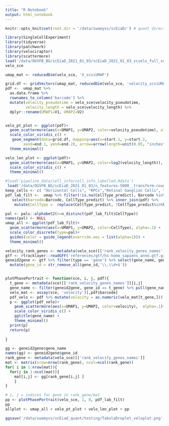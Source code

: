 ```yaml
---
title: "R Notebook"
output: html_notebook
---
```


```r
knitr::opts_knit$set(root.dir = '/data/swamyvs/scEiaD/') # quant directory 
```


```r
library(SingleCellExperiment)
library(tidyverse)
library(patchwork)
library(velociraptor)
library(scattermore)
load('/data/OGVFB_BG/scEiaD_2021_01_03/scEiaD_2021_01_03_scvelo_full_sce.Rdata')
velo_sce
```

```r
umap_mat <- reducedDim(velo_sce, 'X_scviUMAP')

grid.df <- gridVectors(umap_mat, reducedDim(velo_sce, 'velocity_scviUMAP'))
pdf <-  umap_mat %>% 
  as.data.frame %>% 
  rownames_to_column('barcode') %>% 
  mutate(velocity_pseudotime = velo_sce$velocity_pseudotime, 
         velocity_length = velo_sce$velocity_length) %>% 
  dplyr::rename(UMAP1=V1, UMAP2=V2)


velo_pt_plot <- ggplot(pdf)+
  geom_scattermore(aes(x=UMAP1, y=UMAP2, color=velocity_pseudotime), alpha=.1)+
  scale_color_viridis_c() +
   geom_segment(data=grid.df, mapping=aes(x=start.1, y=start.2, 
        xend=end.1, yend=end.2), arrow=arrow(length=unit(0.05, "inches"))) + 
  theme_minimal()

velo_len_plot <- ggplot(pdf)+
  geom_scattermore(aes(x=UMAP1, y=UMAP2, color=log2(velocity_length)), alpha=.1)+
  scale_color_viridis_c() +
  theme_minimal()

```

```r
#load('pipeline_data/cell_info/cell_info_labelled.Rdata')
 load('/data/OGVFB_BG/scEiaD_2021_01_03/n_features-5000__transform-counts__partition-universe__covariate-batch__method-scVIprojectionSO__dims-8__preFilter.scEiaDprojected__dist-0.2__neighbors-500.umapFilter.predictions.Rdata')
keep_cells <- c( "Horizontal Cells", "RPCs","Retinal Ganglion Cells", "Amacrine Cells",          "AC/HC_Precurs", "Photoreceptor Precursors","Neurogenic Cells","Bipolar Cells", "Cones"          ,"Rods" ,"Muller Glia" )
pdf_lab_filt <-  umap %>% filter(!is.na(CellType_predict), Barcode %in% pdf$barcode) %>% 
   select(barcode=Barcode, CellType_predict) %>% inner_join(pdf) %>% 
    mutate(CellType =  replace(CellType_predict, !CellType_predict%in%keep_cells, 'other'))

pal <- pals::alphabet2(n=n_distinct(pdf_lab_filt$CellType))
names(pal) <- NULL
umap_all <- ggplot(pdf_lab_filt)+
  geom_scattermore(aes(x=UMAP1, y=UMAP2, color=CellType), alpha=.1) + 
  scale_color_discrete(type=pal)+
  guides(color = guide_legend(override.aes = list(alpha=1))) + 
  theme_minimal()
```

```r
velocity_rank_genes <- metadata(velo_sce)[['rank_velocity_genes_names']]
gtf <- rtracklayer::readGFF('references/gtf/hs-homo_sapiens_anno.gtf.gz')
geneid2gene <- gtf %>% filter(type == 'gene') %>% select(gene_name, gene_id) %>% distinct %>% 
  mutate(gene_id = str_remove_all(gene_id,'\\.\\d+$'))


plotPhasePortrait <- function(sce, i, j, pdf){
  t_gene <- metadata(sce)[['rank_velocity_genes_names']][i,j]
  gene_name <- filter(geneid2gene, gene_id == t_gene) %>% pull(gene_name) %>% .[1]
  velo_mat <- assay(sce, 'velocity')[,pdf$barcode]
  pdf_velo <- pdf %>% mutate(velocity = as.numeric(velo_mat[t_gene,]))
  p <- ggplot(pdf_velo)+
    geom_scattermore(aes(x=UMAP1, y=UMAP2, color=velocity),  alpha=.1)+
    scale_color_viridis_c() + 
    ggtitle(gene_name) +
    theme_minimal()
  print(p)
  return(p)
  
}

gg <- geneid2gene$gene_name
names(gg) <- geneid2gene$gene_id
rank_gene <- metadata(velo_sce)[['rank_velocity_genes_names']]
mat <- matrix(nrow=nrow(rank_gene), ncol=ncol(rank_gene))
for( i in 1:nrow(mat)){
  for(j in 1:ncol(mat)){
    mat[i,j] <- gg[rank_gene[i,j] ]
    }
}

# i, j = indices for gene in rank_gene/mat 
pp <- plotPhasePortrait(velo_sce, 1, 8, pdf_lab_filt)
pp
allplot <- umap_all + velo_pt_plot + velo_len_plot + pp

ggsave('/data/swamyvs/scEiad_quant/testing/TabulaDroplet_veloplot.png', plot =allplot, width = 20, height = 12, bg = 'white')


```